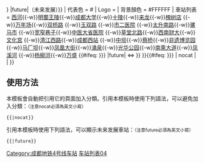 {{鐵道路線
| 模板名稱 = 成都地铁4号线
| 名稱 = [[成都地铁4号线|成都地铁4号线]]{{#ifeq: {{{2|{{{1|}}}}}} |future|（未来发展）}}
| 代表色 = #{{成都地铁标志色|4}}
| Logo = 
| 背景顏色 = #FFFFFF
| 車站列表 = [[西河站|西河]]{{-w}}[[明蜀王陵站|明蜀王陵]]{{-w}}[[成都大学站|成都大学]]{{-w}}[[十陵站|十陵]]{{-w}}[[来龙站|来龙]]{{-w}}[[槐树店站|槐树店]] {{成都地铁路线数字链接|7}} {{-w}}[[万年场站|万年场]]{{-w}}[[双桥路站|双桥路]] {{成都地铁路线数字链接|8}}{{-w}}[[玉双路站|玉双路]] {{成都地铁路线数字链接|6}}{{-w}}[[市二医院站|市二医院]] {{成都地铁路线数字链接|3}} {{-w}}[[太升南路站|太升南路]]{{-w}}[[骡马市站|骡马市]] {{成都地铁路线数字链接|1}} {{-w}}[[宽窄巷子站|宽窄巷子]]{{-w}}[[中医大省医院站|中医大省医院]] {{成都地铁路线数字链接|2}}{{成都地铁路线数字链接|5}}  {{-w}}[[草堂北路站|草堂北路]]{{-w}}[[西南财大站|西南财大]]{{-w}}[[文化宫站 (成都市)|文化宫]] {{成都地铁路线数字链接|7}} {{-w}}[[清江西路站|清江西路]]{{-w}}[[成都西站站|成都西站]] {{成都地铁路线数字链接|9}}{{-w}}[[中坝站|中坝]]{{-w}}[[蔡桥站|蔡桥]]{{-w}}[[非遗博览园站|非遗博览园]]{{-w}}[[马厂坝站|马厂坝]]{{-w}}[[凤凰大街站|凤凰大街]]{{-w}}[[涌泉站|涌泉]]{{-w}}[[光华公园站|光华公园]]{{-w}}[[南熏大道站|南熏大道]]{{-w}}[[凤溪河站|凤溪河]] {{成都地铁路线数字链接|17}}{{-w}}[[杨柳河站|杨柳河]]{{-w}}[[万盛站 (成都地铁)|万盛]]<!--空-->{{#ifeq: {{{2|{{{1|}}}}}} |future|<!--
以下為未来发展車站-->  ⇔ }}
}}<includeonly>{{#ifeq: {{{2|{{{1|}}}}}} | nocat | <!--空--> | [[Category:成都地铁4号线车站]] }}</includeonly><noinclude>

==使用方法==
本模板會自動把引用它的頁面加入分類。引用本模板時使用下列語法，可以避免加入分類：<small>（注意nocat必須為英文小寫）</small>
 <nowiki>{{</nowiki>{{PAGENAME}}<nowiki>|nocat}}</nowiki>
引用本模板時使用下列語法，可以顯示未来发展車站：<small>（注意future必須為英文小寫）</small>
 <nowiki>{{</nowiki>{{PAGENAME}}<nowiki>|future}}</nowiki>  

[[Category:成都地铁模板|车站列表04]]
</noinclude>